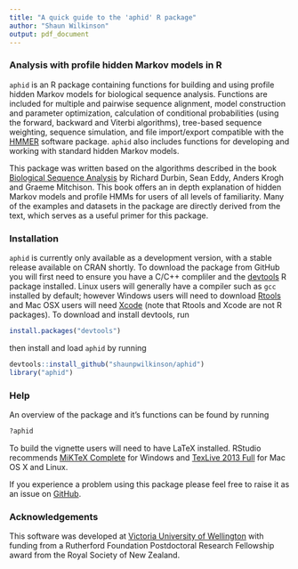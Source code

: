 ```yaml
---
title: "A quick guide to the 'aphid' R package"
author: "Shaun Wilkinson"
output: pdf_document
---
```


### Analysis with profile hidden Markov models in R
`aphid` is an R package containing functions for building and using 
profile hidden Markov models for biological sequence analysis. 
Functions are included for multiple and pairwise sequence alignment, 
model construction and parameter optimization, calculation of conditional 
probabilities (using the forward, backward and Viterbi algorithms),
tree-based sequence weighting, sequence simulation, and file import/export 
compatible with the  [HMMER](http://www.hmmer.org/) software package. 
`aphid` also includes functions for developing and working with 
standard hidden Markov models.

This package was written based on the algorithms described in the book 
[Biological Sequence Analysis](
https://www.amazon.com/Biological-Sequence-Analysis-Probabilistic-Proteins/dp/0521629713)
by Richard Durbin, Sean Eddy, Anders Krogh and Graeme Mitchison. 
This book offers an in depth explanation of hidden Markov models and 
profile HMMs for users of all levels of familiarity. 
Many of the examples and datasets in the package are directly derived from the 
text, which serves as a useful primer for this package.


### Installation
`aphid` is currently only available as a development version, with a stable
release available on CRAN shortly. To download the package from 
GitHub you will first need to ensure you have a C/C++ compliler and the 
[devtools](https://github.com/hadley/devtools) R package installed. 
Linux users will generally have a compiler such as `gcc` installed by default; 
however Windows users will need to download 
[Rtools](https://cran.r-project.org/bin/windows/Rtools/) and Mac 
OSX users will need [Xcode](https://developer.apple.com/xcode) 
(note that Rtools and Xcode are not R packages). To download and install 
devtools, run 
```R
install.packages("devtools")
``` 
then install and load `aphid` by running 
```R
devtools::install_github("shaunpwilkinson/aphid") 
library("aphid")
```

### Help
An overview of the package and it's functions can be found by running
```R
?aphid
```
To build the vignette users will need to have LaTeX installed. RStudio recommends 
[MiKTeX Complete](http://miktex.org/2.9/setup) for Windows and
[TexLive 2013 Full](http://tug.org/) for Mac OS X and Linux.

If you experience a problem using this package please feel free to
raise it as an issue on [GitHub](http://github.com/shaunpwilkinson/aphid/issues).


### Acknowledgements
This software was developed at 
[Victoria University of Wellington](http://www.victoria.ac.nz/) 
with funding from a Rutherford Foundation Postdoctoral Research Fellowship 
award from the Royal Society of New Zealand.
